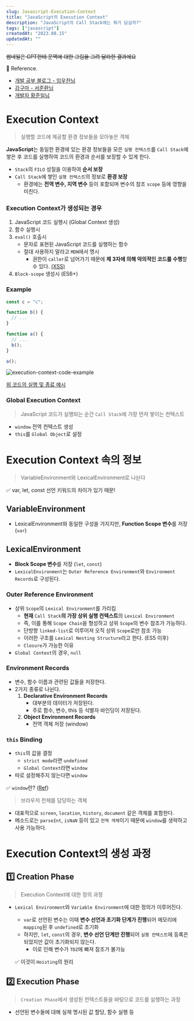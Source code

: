 ```yaml
---
slug: Javascript-Execution-Context
title: "JavaScript의 Execution Context"
description: "JavaScript의 Call Stack에는 뭐가 담길까?"
tags: ["javascript"]
createdAt: "2023.08.15"
updatedAt: ""
---
```


<strike>썸네일은 GPT한테 문맥에 대한 그림을 그려 달라한 결과에요</strike>

📌 Reference.

- [개발 공부 블로그 - 임우찬님](https://m.blog.naver.com/dlaxodud2388/222655214381)
- [감구마 - 서준환님](https://gamguma.dev/post/2022/04/js_execution_context)
- [개발자 황준일님](https://junilhwang.github.io/TIL/Javascript/Domain/Execution-Context/#_2-%E1%84%89%E1%85%B5%E1%86%AF%E1%84%92%E1%85%A2%E1%86%BC-%E1%84%8F%E1%85%A5%E1%86%AB%E1%84%90%E1%85%A6%E1%86%A8%E1%84%89%E1%85%B3%E1%84%90%E1%85%B3-%E1%84%80%E1%85%AE%E1%84%89%E1%85%A5%E1%86%BC)

##

# Execution Context

> 실행할 코드에 제공할 환경 정보들을 모아놓은 객체

**JavaScript**는 동일한 환경에 있는 환경 정보들을 모은 `실행 컨텍스트`를 `Call Stack`에 쌓은 후 코드를 실행하여 코드의 환경과 순서를 보장할 수 있게 한다.

- `Stack`의 `FILO` 성질을 이용하여 **순서 보장**
- `Call Stack`에 쌓인 `실행 컨텍스트`의 정보로 **환경 보장**
  - 환경에는 **전역 변수, 지역 변수** 등이 포함되며 변수의 참조 `scope` 등에 영향을 미친다.

### Execution Context가 생성되는 경우

1. JavaScript 코드 실행시 (Global Context 생성)
2. 함수 실행시
3. `eval()` 호출시
   - 문자로 표현된 JavaScript 코드를 실행하는 함수
   - 절대 사용하지 말라고 `MDN`에서 명시
     - 권한이 `caller`로 넘어가기 때문에 **제 3자에 의해 악의적인 코드를 수행**할 수 있다. <u>(XSS)</u>
4. `Block-scope` 생성시 (ES6+)

### Example

```jsx showLineNumbers
const c = "c";

function b() {
  // ...
}

function a() {
  // ...
  b();
}

a();
```

![execution-context-code-example](/contents/javascript/Javascript-Execution-Context/1.png)

[위 코드의 실행 및 종료 예시](https://gamguma.dev/post/2022/04/js_execution_context)

### Global Execution Context

> JavaScript 코드가 실행되는 순간 `Call Stack`에 가장 먼저 쌓이는 컨텍스트

- `window` 전역 컨텍스트 생성
- `this`를 `Global Object`로 설정

##

# Execution Context 속의 정보

> VariableEnvironment와 LexicalEnvironment로 나뉜다

✅ var, let, const 선언 키워드의 차이가 있기 때문!

## VariableEnvironment

- LexicalEnvironment와 동일한 구성을 가지지만, **Function Scope 변수**를 저장 (`var`)

## LexicalEnvironment

- **Block Scope 변수**를 저장 (`let`, `const`)
- `LexicalEnvironment`는 `Outer Reference Environment`와 `Environment Records`로 구성된다.

### Outer Reference Environment

- 상위 `Scope`의 `Lexical Environment`를 가리킴
  - **현재** `Call Stack`**의 가장 상위 실행 컨텍스트**의 `Lexical Environment`
  - 즉, 이를 통해 `Scope Chain`을 형성하고 상위 `Scope`의 변수 참조가 가능하다.
  - 단방향 `linked-list`로 이루어져 오직 상위 `Scope`로만 참조 가능
  - 이러한 구조를 `Lexical Nesting Structure`라고 한다. (ES5 이후)
  - `Closure`가 가능한 이유
- `Global Context`의 경우, `null`

### Environment Records

- 변수, 함수 이름과 관련된 값들을 저장한다.
- 2가지 종류로 나뉜다.
  1. **Declarative Environment Records**
     - 대부분의 데이터가 저장된다.
     - 주로 함수, 변수, this 등 식별자 바인딩이 저장된다.
  2. **Object Environment Records**
     - 전역 객체 저장 (window)

### `this` Binding

- `this`의 값을 결정
  - `strict mode`라면 `undefined`
  - `Global Context`라면 `window`
- 따로 설정해주지 않는다면 `window`

✅ `window`란? ([Ref](https://www.zerocho.com/category/Javascript/post/573b321aa54b5e8427432946))

> 브라우저 전체를 담당하는 객체

- 대표적으로 `screen`, `location`, `history`, `document` 같은 객체를 포함한다.
- 메소드로는 `parseInt`, `isNaN` 등이 있고 `전역 객체`이기 때문에 `window`를 생략하고 사용 가능하다.

##

# Execution Context의 생성 과정

## 1️⃣ Creation Phase

> Execution Context에 대한 정의 과정

- `Lexical Environment`와 `Variable Environment`에 대한 정의가 이루어진다.

  - `var`로 선언된 변수는 이때 **변수 선언과 초기화 단계가 진행**되어 메모리에 `mapping`된 후 `undefined`로 초기화
  - 하지만, `let`, `const`의 경우, **변수 선언 단계만 진행**되어 `실행 컨텍스트`에 등록은 되었지만 값이 초기화되지 않는다.
    - 이로 인해 변수가 `TDZ`에 빠져 참조가 불가능

  ✅ 이것이 `Hoisting`의 원리

## 2️⃣ Execution Phase

> `Creation Phase`에서 생성된 컨텍스트들을 바탕으로 코드를 실행하는 과정

- 선언된 변수들에 대해 실제 명시된 값 할당, 함수 실행 등
